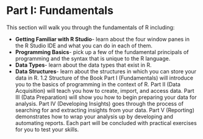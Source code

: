 # Part I: Fundamentals

This section will walk you through the fundamentals of R including:

- **Getting Familiar with R Studio**- learn about the four window panes in the R Studio IDE and what you can do in each of them.
- **Programming Basics**- pick up a few of the fundamental principals of programming and the syntax that is unique to the R language.
- **Data Types**- learn about the data types that exist in R.
- **Data Structures**- learn about the structures in which you can store your data in R.
1.2 Structure of the Book
Part I (Fundamentals) will introduce you to the basics of programming in the context of R.
Part II (Data Acquisition) will teach you how to create, import, and access data.
Part III (Data Preparation) will show you how to begin preparing your data for analysis.
Part IV (Developing Insights) goes through the process of searching for and extracting insights from your data.
Part V (Reporting) demonstrates how to wrap your analysis up by developing and automating reports.
Each part will be concluded with practical exercises for you to test your skills.